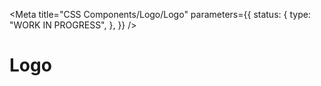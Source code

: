 <!-- @license CC0-1.0 -->


<Meta
  title="CSS Components/Logo/Logo"
  parameters={{
    status: {
      type: "WORK IN PROGRESS",
    },
  }}
/>

# Logo

<Canvas>
  <Story name="Logo">
    <Logo />
  </Story>
</Canvas>
